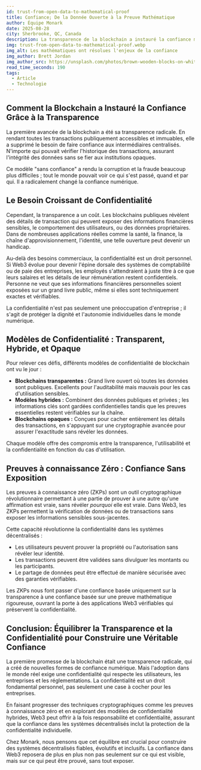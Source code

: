 ```yaml
---
id: trust-from-open-data-to-mathematical-proof
title: Confiance; De la Donnée Ouverte à la Preuve Mathématique
author: Équipe Monark
date: 2025-08-28
city: Sherbrooke, QC, Canada
description: La transparence de la blockchain a instauré la confiance mais a sacrifié la confidentialité. Les preuves à connaissance zéro permettent désormais un nouveau modèle Web3 qui équilibre les deux - permettant la vérification sans révéler d'informations sensibles.
img: trust-from-open-data-to-mathematical-proof.webp
img_alt: Les mathématiques ont résolues l'enjeux de la confiance
img_author: Brett Jordan
img_author_src: https://unsplash.com/photos/brown-wooden-blocks-on-white-surface-wW-lhteuK0o
read_time_seconds: 190
tags:
  - Article
  - Technologie
---
```


## Comment la Blockchain a Instauré la Confiance Grâce à la Transparence

La première avancée de la blockchain a été sa transparence radicale. En rendant toutes les transactions publiquement accessibles et immuables, elle a supprimé le besoin de faire confiance aux intermédiaires centralisés. N'importe qui pouvait vérifier l'historique des transactions, assurant l'intégrité des données sans se fier aux institutions opaques.

Ce modèle "sans confiance" a rendu la corruption et la fraude beaucoup plus difficiles ; tout le monde pouvait voir ce qui s'est passé, quand et par qui. Il a radicalement changé la confiance numérique.

## Le Besoin Croissant de Confidentialité

Cependant, la transparence a un coût. Les blockchains publiques révèlent des détails de transaction qui peuvent exposer des informations financières sensibles, le comportement des utilisateurs, ou des données propriétaires. Dans de nombreuses applications réelles comme la santé, la finance, la chaîne d'approvisionnement, l'identité, une telle ouverture peut devenir un handicap.

Au-delà des besoins commerciaux, la confidentialité est un droit personnel. Si Web3 évolue pour devenir l'épine dorsale des systèmes de comptabilité ou de paie des entreprises, les employés s'attendraient à juste titre à ce que leurs salaires et les détails de leur rémunération restent confidentiels. Personne ne veut que ses informations financières personnelles soient exposées sur un grand livre public, même si elles sont techniquement exactes et vérifiables.

La confidentialité n'est pas seulement une préoccupation d'entreprise ; il s'agit de protéger la dignité et l'autonomie individuelles dans le monde numérique.

## Modèles de Confidentialité : Transparent, Hybride, et Opaque

Pour relever ces défis, différents modèles de confidentialité de blockchain ont vu le jour :

- **Blockchains transparentes :** Grand livre ouvert où toutes les données sont publiques. Excellents pour l'auditabilité mais mauvais pour les cas d'utilisation sensibles.
- **Modèles hybrides :** Combinent des données publiques et privées ; les informations clés sont gardées confidentielles tandis que les preuves essentielles restent vérifiables sur la chaîne.
- **Blockchains opaques :** Conçues pour cacher entièrement les détails des transactions, en s'appuyant sur une cryptographie avancée pour assurer l'exactitude sans révéler les données.

Chaque modèle offre des compromis entre la transparence, l'utilisabilité et la confidentialité en fonction du cas d'utilisation.

## Preuves à connaissance Zéro : Confiance Sans Exposition

Les preuves à connaissance zéro (ZKPs) sont un outil cryptographique révolutionnaire permettant à une partie de prouver à une autre qu'une affirmation est vraie, sans révéler *pourquoi* elle est vraie. Dans Web3, les ZKPs permettent la vérification de données ou de transactions sans exposer les informations sensibles sous-jacentes.

Cette capacité révolutionne la confidentialité dans les systèmes décentralisés :

- Les utilisateurs peuvent prouver la propriété ou l'autorisation sans révéler leur identité.
- Les transactions peuvent être validées sans divulguer les montants ou les participants.
- Le partage de données peut être effectué de manière sécurisée avec des garanties vérifiables.

Les ZKPs nous font passer d'une confiance basée uniquement sur la transparence à une confiance basée sur une preuve mathématique rigoureuse, ouvrant la porte à des applications Web3 vérifiables qui préservent la confidentialité.

## Conclusion: Équilibrer la Transparence et la Confidentialité pour Construire une Véritable Confiance

La première promesse de la blockchain était une transparence radicale, qui a créé de nouvelles formes de confiance numérique. Mais l'adoption dans le monde réel exige une confidentialité qui respecte les utilisateurs, les entreprises et les réglementations. La confidentialité est un droit fondamental personnel, pas seulement une case à cocher pour les entreprises.

En faisant progresser des techniques cryptographiques comme les preuves à connaissance zéro et en explorant des modèles de confidentialité hybrides, Web3 peut offrir à la fois responsabilité et confidentialité, assurant que la confiance dans les systèmes décentralisés inclut la protection de la confidentialité individuelle.

Chez Monark, nous pensons que cet équilibre est crucial pour construire des systèmes décentralisés fiables, évolutifs et inclusifs. La confiance dans Web3 reposera de plus en plus non pas seulement sur ce qui est visible, mais sur ce qui peut être prouvé, sans tout exposer.